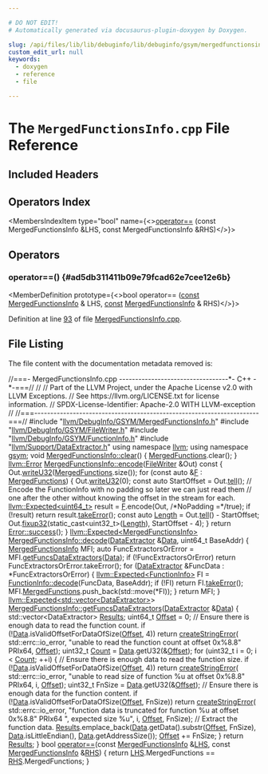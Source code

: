 ```yaml
---

# DO NOT EDIT!
# Automatically generated via docusaurus-plugin-doxygen by Doxygen.

slug: /api/files/lib/lib/debuginfo/lib/debuginfo/gsym/mergedfunctionsinfo-cpp
custom_edit_url: null
keywords:
  - doxygen
  - reference
  - file

---
```





# The `MergedFunctionsInfo.cpp` File Reference

<DoxygenPage pluginConfig={pluginConfig}>



## Included Headers

<IncludesList>
<IncludesListItem
  filePath="llvm/DebugInfo/GSYM/MergedFunctionsInfo.h"
  permalink="/docs/api/files/include/include/llvm/include/llvm/debuginfo/include/llvm/debuginfo/gsym/mergedfunctionsinfo-h"
  isLocal="true" />
<IncludesListItem
  filePath="llvm/DebugInfo/GSYM/FileWriter.h"
  permalink="/docs/api/files/include/include/llvm/include/llvm/debuginfo/include/llvm/debuginfo/gsym/filewriter-h"
  isLocal="true" />
<IncludesListItem
  filePath="llvm/DebugInfo/GSYM/FunctionInfo.h"
  permalink="/docs/api/files/include/include/llvm/include/llvm/debuginfo/include/llvm/debuginfo/gsym/functioninfo-h"
  isLocal="true" />
<IncludesListItem
  filePath="llvm/Support/DataExtractor.h"
  permalink="/docs/api/files/include/include/llvm/include/llvm/support/dataextractor-h"
  isLocal="true" />
</IncludesList>

## Operators Index

<MembersIndex>

<MembersIndexItem
  type="bool"
  name={<><a href="#ad5db311411b09e79fcad62e7cee12e6b">operator==</a> (const MergedFunctionsInfo &amp;LHS, const MergedFunctionsInfo &amp;RHS)</>}>
</MembersIndexItem>

</MembersIndex>


<SectionDefinition>

## Operators

### operator==() {#ad5db311411b09e79fcad62e7cee12e6b}

<MemberDefinition
  prototype={<>bool operator== (<a href="/docs/api/files/lib/lib/target/lib/target/aarch64/aarch64promoteconstant-cpp/#a90f8350fecae261c25be85d38b451bff">const</a> <a href="/docs/api/structs/llvm/gsym/mergedfunctionsinfo">MergedFunctionsInfo</a> &amp; LHS, <a href="/docs/api/files/lib/lib/target/lib/target/aarch64/aarch64promoteconstant-cpp/#a90f8350fecae261c25be85d38b451bff">const</a> <a href="/docs/api/structs/llvm/gsym/mergedfunctionsinfo">MergedFunctionsInfo</a> &amp; RHS)</>}>

Definition at line <a href="#l00093">93</a> of file <a href="/docs/api/files/lib/lib/debuginfo/lib/debuginfo/gsym/mergedfunctionsinfo-cpp">MergedFunctionsInfo.cpp</a>.
</MemberDefinition>

</SectionDefinition>

## File Listing

The file content with the documentation metadata removed is:

<ProgramListing>

<Link id="l00001" /><CodeLine lineNumber="1"><Highlight kind="comment">//===- MergedFunctionsInfo.cpp ----------------------------------&#42;- C++ -&#42;-===//</Highlight><Highlight kind="normal"></Highlight></CodeLine>
<Link id="l00002" /><CodeLine lineNumber="2"><Highlight kind="normal"></Highlight><Highlight kind="comment">//</Highlight><Highlight kind="normal"></Highlight></CodeLine>
<Link id="l00003" /><CodeLine lineNumber="3"><Highlight kind="normal"></Highlight><Highlight kind="comment">// Part of the LLVM Project, under the Apache License v2.0 with LLVM Exceptions.</Highlight><Highlight kind="normal"></Highlight></CodeLine>
<Link id="l00004" /><CodeLine lineNumber="4"><Highlight kind="normal"></Highlight><Highlight kind="comment">// See https://llvm.org/LICENSE.txt for license information.</Highlight><Highlight kind="normal"></Highlight></CodeLine>
<Link id="l00005" /><CodeLine lineNumber="5"><Highlight kind="normal"></Highlight><Highlight kind="comment">// SPDX-License-Identifier: Apache-2.0 WITH LLVM-exception</Highlight><Highlight kind="normal"></Highlight></CodeLine>
<Link id="l00006" /><CodeLine lineNumber="6"><Highlight kind="normal"></Highlight><Highlight kind="comment">//</Highlight><Highlight kind="normal"></Highlight></CodeLine>
<Link id="l00007" /><CodeLine lineNumber="7"><Highlight kind="normal"></Highlight><Highlight kind="comment">//===----------------------------------------------------------------------===//</Highlight><Highlight kind="normal"></Highlight></CodeLine>
<Link id="l00008" /><CodeLine lineNumber="8"><Highlight kind="normal"></Highlight></CodeLine>
<Link id="l00009" /><CodeLine lineNumber="9"><Highlight kind="normal"></Highlight><Highlight kind="preprocessor">#include &quot;<a href="/docs/api/files/include/include/llvm/include/llvm/debuginfo/include/llvm/debuginfo/gsym/mergedfunctionsinfo-h">llvm/DebugInfo/GSYM/MergedFunctionsInfo.h</a>&quot;</Highlight><Highlight kind="normal"></Highlight></CodeLine>
<Link id="l00010" /><CodeLine lineNumber="10"><Highlight kind="normal"></Highlight><Highlight kind="preprocessor">#include &quot;<a href="/docs/api/files/include/include/llvm/include/llvm/debuginfo/include/llvm/debuginfo/gsym/filewriter-h">llvm/DebugInfo/GSYM/FileWriter.h</a>&quot;</Highlight><Highlight kind="normal"></Highlight></CodeLine>
<Link id="l00011" /><CodeLine lineNumber="11"><Highlight kind="normal"></Highlight><Highlight kind="preprocessor">#include &quot;<a href="/docs/api/files/include/include/llvm/include/llvm/debuginfo/include/llvm/debuginfo/gsym/functioninfo-h">llvm/DebugInfo/GSYM/FunctionInfo.h</a>&quot;</Highlight><Highlight kind="normal"></Highlight></CodeLine>
<Link id="l00012" /><CodeLine lineNumber="12"><Highlight kind="normal"></Highlight><Highlight kind="preprocessor">#include &quot;<a href="/docs/api/files/include/include/llvm/include/llvm/support/dataextractor-h">llvm/Support/DataExtractor.h</a>&quot;</Highlight><Highlight kind="normal"></Highlight></CodeLine>
<Link id="l00013" /><CodeLine lineNumber="13"><Highlight kind="normal"></Highlight></CodeLine>
<Link id="l00014" /><CodeLine lineNumber="14"><Highlight kind="normal"></Highlight><Highlight kind="keyword">using namespace </Highlight><Highlight kind="normal"><a href="/docs/api/namespaces/llvm">llvm</a>;</Highlight></CodeLine>
<Link id="l00015" /><CodeLine lineNumber="15"><Highlight kind="normal"></Highlight><Highlight kind="keyword">using namespace </Highlight><Highlight kind="normal"><a href="/docs/api/namespaces/llvm/gsym">gsym</a>;</Highlight></CodeLine>
<Link id="l00016" /><CodeLine lineNumber="16"><Highlight kind="normal"></Highlight></CodeLine>
<Link id="l00017" /><CodeLine lineNumber="17" lineLink="/docs/api/structs/llvm/gsym/mergedfunctionsinfo/#a941447d150c12ba63d0d725b0b19119b"><Highlight kind="normal"></Highlight><Highlight kind="keywordtype">void</Highlight><Highlight kind="normal"> <a href="/docs/api/structs/llvm/gsym/mergedfunctionsinfo/#a941447d150c12ba63d0d725b0b19119b">MergedFunctionsInfo::clear</a>() &#123; <a href="/docs/api/structs/llvm/gsym/mergedfunctionsinfo/#ae75acbb7c5b01b67f75181b26cfe11a6">MergedFunctions</a>.clear(); &#125;</Highlight></CodeLine>
<Link id="l00018" /><CodeLine lineNumber="18"><Highlight kind="normal"></Highlight></CodeLine>
<Link id="l00019" /><CodeLine lineNumber="19" lineLink="/docs/api/structs/llvm/gsym/mergedfunctionsinfo/#acf6e5aa620d3dbd266db4b6d03388ed7"><Highlight kind="normal"><a href="/docs/api/classes/llvm/error">llvm::Error</a> <a href="/docs/api/structs/llvm/gsym/mergedfunctionsinfo/#acf6e5aa620d3dbd266db4b6d03388ed7">MergedFunctionsInfo::encode</a>(<a href="/docs/api/classes/llvm/gsym/filewriter">FileWriter</a> &amp;Out)</Highlight><Highlight kind="keyword"> const </Highlight><Highlight kind="normal">&#123;</Highlight></CodeLine>
<Link id="l00020" /><CodeLine lineNumber="20"><Highlight kind="normal">  Out.<a href="/docs/api/classes/llvm/gsym/filewriter/#a766e343d0ff12c414ffa59f35c1f562d">writeU32</a>(<a href="/docs/api/structs/llvm/gsym/mergedfunctionsinfo/#ae75acbb7c5b01b67f75181b26cfe11a6">MergedFunctions</a>.size());</Highlight></CodeLine>
<Link id="l00021" /><CodeLine lineNumber="21"><Highlight kind="normal">  </Highlight><Highlight kind="keywordflow">for</Highlight><Highlight kind="normal"> (</Highlight><Highlight kind="keyword">const</Highlight><Highlight kind="normal"> </Highlight><Highlight kind="keyword">auto</Highlight><Highlight kind="normal"> &amp;<a href="/docs/api/files/lib/lib/support/md5-cpp/#a96d73bbd7af15cb1fc38c3f4a3bd82e9">F</a> : <a href="/docs/api/structs/llvm/gsym/mergedfunctionsinfo/#ae75acbb7c5b01b67f75181b26cfe11a6">MergedFunctions</a>) &#123;</Highlight></CodeLine>
<Link id="l00022" /><CodeLine lineNumber="22"><Highlight kind="normal">    Out.<a href="/docs/api/classes/llvm/gsym/filewriter/#a766e343d0ff12c414ffa59f35c1f562d">writeU32</a>(0);</Highlight></CodeLine>
<Link id="l00023" /><CodeLine lineNumber="23"><Highlight kind="normal">    </Highlight><Highlight kind="keyword">const</Highlight><Highlight kind="normal"> </Highlight><Highlight kind="keyword">auto</Highlight><Highlight kind="normal"> StartOffset = Out.<a href="/docs/api/classes/llvm/gsym/filewriter/#a1462db57acbef343fec398bfbf85391a">tell</a>();</Highlight></CodeLine>
<Link id="l00024" /><CodeLine lineNumber="24"><Highlight kind="normal">    </Highlight><Highlight kind="comment">// Encode the FunctionInfo with no padding so later we can just read them</Highlight><Highlight kind="normal"></Highlight></CodeLine>
<Link id="l00025" /><CodeLine lineNumber="25"><Highlight kind="normal">    </Highlight><Highlight kind="comment">// one after the other without knowing the offset in the stream for each.</Highlight><Highlight kind="normal"></Highlight></CodeLine>
<Link id="l00026" /><CodeLine lineNumber="26"><Highlight kind="normal">    <a href="/docs/api/classes/llvm/expected">llvm::Expected&lt;uint64&#95;t&gt;</a> result = <a href="/docs/api/files/lib/lib/support/md5-cpp/#a96d73bbd7af15cb1fc38c3f4a3bd82e9">F</a>.encode(Out, </Highlight><Highlight kind="comment">/&#42;NoPadding =&#42;/</Highlight><Highlight kind="keyword">true</Highlight><Highlight kind="normal">);</Highlight></CodeLine>
<Link id="l00027" /><CodeLine lineNumber="27"><Highlight kind="normal">    </Highlight><Highlight kind="keywordflow">if</Highlight><Highlight kind="normal"> (!result)</Highlight></CodeLine>
<Link id="l00028" /><CodeLine lineNumber="28"><Highlight kind="normal">      </Highlight><Highlight kind="keywordflow">return</Highlight><Highlight kind="normal"> result.<a href="/docs/api/classes/llvm/expected/#a94789df4ebd03dc008e8adebaa66ac1f">takeError</a>();</Highlight></CodeLine>
<Link id="l00029" /><CodeLine lineNumber="29"><Highlight kind="normal">    </Highlight><Highlight kind="keyword">const</Highlight><Highlight kind="normal"> </Highlight><Highlight kind="keyword">auto</Highlight><Highlight kind="normal"> <a href="/docs/api/namespaces/llvm/#a05f5b9a11bdcc5feba62899f95dcf878af6d9f1c7b49b7601fae6a545002a6763">Length</a> = Out.<a href="/docs/api/classes/llvm/gsym/filewriter/#a1462db57acbef343fec398bfbf85391a">tell</a>() - StartOffset;</Highlight></CodeLine>
<Link id="l00030" /><CodeLine lineNumber="30"><Highlight kind="normal">    Out.<a href="/docs/api/classes/llvm/gsym/filewriter/#a23334fee66fedcc03e7c74ed4295611c">fixup32</a>(</Highlight><Highlight kind="keyword">static&#95;cast&lt;</Highlight><Highlight kind="normal">uint32&#95;t</Highlight><Highlight kind="keyword">&gt;</Highlight><Highlight kind="normal">(<a href="/docs/api/namespaces/llvm/#a05f5b9a11bdcc5feba62899f95dcf878af6d9f1c7b49b7601fae6a545002a6763">Length</a>), StartOffset - 4);</Highlight></CodeLine>
<Link id="l00031" /><CodeLine lineNumber="31"><Highlight kind="normal">  &#125;</Highlight></CodeLine>
<Link id="l00032" /><CodeLine lineNumber="32"><Highlight kind="normal">  </Highlight><Highlight kind="keywordflow">return</Highlight><Highlight kind="normal"> <a href="/docs/api/classes/llvm/error/#a4dfd0813c3d0e0a30439b5a3e9196b59">Error::success</a>();</Highlight></CodeLine>
<Link id="l00033" /><CodeLine lineNumber="33"><Highlight kind="normal">&#125;</Highlight></CodeLine>
<Link id="l00034" /><CodeLine lineNumber="34"><Highlight kind="normal"></Highlight></CodeLine>
<Link id="l00035" /><CodeLine lineNumber="35"><Highlight kind="normal"><a href="/docs/api/classes/llvm/expected">llvm::Expected&lt;MergedFunctionsInfo&gt;</a></Highlight></CodeLine>
<Link id="l00036" /><CodeLine lineNumber="36" lineLink="/docs/api/structs/llvm/gsym/mergedfunctionsinfo/#a3f8f8f0e7e46eb22afffe9c8c5dbe50e"><Highlight kind="normal"><a href="/docs/api/structs/llvm/gsym/mergedfunctionsinfo/#a3f8f8f0e7e46eb22afffe9c8c5dbe50e">MergedFunctionsInfo::decode</a>(<a href="/docs/api/classes/llvm/dataextractor">DataExtractor</a> &amp;<a href="/docs/api/namespaces/llvm/#aa20539e89704d20b98b97e9c3feac934">Data</a>, uint64&#95;t BaseAddr) &#123;</Highlight></CodeLine>
<Link id="l00037" /><CodeLine lineNumber="37"><Highlight kind="normal">  <a href="/docs/api/structs/llvm/gsym/mergedfunctionsinfo">MergedFunctionsInfo</a> MFI;</Highlight></CodeLine>
<Link id="l00038" /><CodeLine lineNumber="38"><Highlight kind="normal">  </Highlight><Highlight kind="keyword">auto</Highlight><Highlight kind="normal"> FuncExtractorsOrError = MFI.<a href="/docs/api/structs/llvm/gsym/mergedfunctionsinfo/#a494857c857bfb2ff33cc151c34c200d1">getFuncsDataExtractors</a>(<a href="/docs/api/namespaces/llvm/#aa20539e89704d20b98b97e9c3feac934">Data</a>);</Highlight></CodeLine>
<Link id="l00039" /><CodeLine lineNumber="39"><Highlight kind="normal"></Highlight></CodeLine>
<Link id="l00040" /><CodeLine lineNumber="40"><Highlight kind="normal">  </Highlight><Highlight kind="keywordflow">if</Highlight><Highlight kind="normal"> (!FuncExtractorsOrError)</Highlight></CodeLine>
<Link id="l00041" /><CodeLine lineNumber="41"><Highlight kind="normal">    </Highlight><Highlight kind="keywordflow">return</Highlight><Highlight kind="normal"> FuncExtractorsOrError.takeError();</Highlight></CodeLine>
<Link id="l00042" /><CodeLine lineNumber="42"><Highlight kind="normal"></Highlight></CodeLine>
<Link id="l00043" /><CodeLine lineNumber="43"><Highlight kind="normal">  </Highlight><Highlight kind="keywordflow">for</Highlight><Highlight kind="normal"> (<a href="/docs/api/classes/llvm/dataextractor">DataExtractor</a> &amp;FuncData : &#42;FuncExtractorsOrError) &#123;</Highlight></CodeLine>
<Link id="l00044" /><CodeLine lineNumber="44"><Highlight kind="normal">    <a href="/docs/api/classes/llvm/expected">llvm::Expected&lt;FunctionInfo&gt;</a> FI = <a href="/docs/api/structs/llvm/gsym/functioninfo/#aea38a34c36c8f1cb37754bd3bd336053">FunctionInfo::decode</a>(FuncData, BaseAddr);</Highlight></CodeLine>
<Link id="l00045" /><CodeLine lineNumber="45"><Highlight kind="normal">    </Highlight><Highlight kind="keywordflow">if</Highlight><Highlight kind="normal"> (!FI)</Highlight></CodeLine>
<Link id="l00046" /><CodeLine lineNumber="46"><Highlight kind="normal">      </Highlight><Highlight kind="keywordflow">return</Highlight><Highlight kind="normal"> FI.<a href="/docs/api/classes/llvm/expected/#a94789df4ebd03dc008e8adebaa66ac1f">takeError</a>();</Highlight></CodeLine>
<Link id="l00047" /><CodeLine lineNumber="47"><Highlight kind="normal">    MFI.<a href="/docs/api/structs/llvm/gsym/mergedfunctionsinfo/#ae75acbb7c5b01b67f75181b26cfe11a6">MergedFunctions</a>.push&#95;back(std::move(&#42;FI));</Highlight></CodeLine>
<Link id="l00048" /><CodeLine lineNumber="48"><Highlight kind="normal">  &#125;</Highlight></CodeLine>
<Link id="l00049" /><CodeLine lineNumber="49"><Highlight kind="normal"></Highlight></CodeLine>
<Link id="l00050" /><CodeLine lineNumber="50"><Highlight kind="normal">  </Highlight><Highlight kind="keywordflow">return</Highlight><Highlight kind="normal"> MFI;</Highlight></CodeLine>
<Link id="l00051" /><CodeLine lineNumber="51"><Highlight kind="normal">&#125;</Highlight></CodeLine>
<Link id="l00052" /><CodeLine lineNumber="52"><Highlight kind="normal"></Highlight></CodeLine>
<Link id="l00053" /><CodeLine lineNumber="53"><Highlight kind="normal"><a href="/docs/api/classes/llvm/expected">llvm::Expected&lt;std::vector&lt;DataExtractor&gt;</a>&gt;</Highlight></CodeLine>
<Link id="l00054" /><CodeLine lineNumber="54" lineLink="/docs/api/structs/llvm/gsym/mergedfunctionsinfo/#a494857c857bfb2ff33cc151c34c200d1"><Highlight kind="normal"><a href="/docs/api/structs/llvm/gsym/mergedfunctionsinfo/#a494857c857bfb2ff33cc151c34c200d1">MergedFunctionsInfo::getFuncsDataExtractors</a>(<a href="/docs/api/classes/llvm/dataextractor">DataExtractor</a> &amp;<a href="/docs/api/namespaces/llvm/#aa20539e89704d20b98b97e9c3feac934">Data</a>) &#123;</Highlight></CodeLine>
<Link id="l00055" /><CodeLine lineNumber="55"><Highlight kind="normal">  std::vector&lt;DataExtractor&gt; <a href="/docs/api/files/lib/lib/analysis/aliasanalysis-cpp/#a7e344cff0feadf0b02223fee63cc7475">Results</a>;</Highlight></CodeLine>
<Link id="l00056" /><CodeLine lineNumber="56"><Highlight kind="normal">  uint64&#95;t <a href="/docs/api/namespaces/llvm/#a05f5b9a11bdcc5feba62899f95dcf878a3134224cba2545bc57954d3b072aebb4">Offset</a> = 0;</Highlight></CodeLine>
<Link id="l00057" /><CodeLine lineNumber="57"><Highlight kind="normal"></Highlight></CodeLine>
<Link id="l00058" /><CodeLine lineNumber="58"><Highlight kind="normal">  </Highlight><Highlight kind="comment">// Ensure there is enough data to read the function count.</Highlight><Highlight kind="normal"></Highlight></CodeLine>
<Link id="l00059" /><CodeLine lineNumber="59"><Highlight kind="normal">  </Highlight><Highlight kind="keywordflow">if</Highlight><Highlight kind="normal"> (!<a href="/docs/api/namespaces/llvm/#aa20539e89704d20b98b97e9c3feac934">Data</a>.isValidOffsetForDataOfSize(<a href="/docs/api/namespaces/llvm/#a05f5b9a11bdcc5feba62899f95dcf878a3134224cba2545bc57954d3b072aebb4">Offset</a>, 4))</Highlight></CodeLine>
<Link id="l00060" /><CodeLine lineNumber="60"><Highlight kind="normal">    </Highlight><Highlight kind="keywordflow">return</Highlight><Highlight kind="normal"> <a href="/docs/api/namespaces/llvm/#a4d2fd926089a58d482fb67a362e11bad">createStringError</a>(</Highlight></CodeLine>
<Link id="l00061" /><CodeLine lineNumber="61"><Highlight kind="normal">        std::errc::io&#95;error,</Highlight></CodeLine>
<Link id="l00062" /><CodeLine lineNumber="62"><Highlight kind="normal">        </Highlight><Highlight kind="stringliteral">&quot;unable to read the function count at offset 0x%8.8&quot;</Highlight><Highlight kind="normal"> PRIx64, <a href="/docs/api/namespaces/llvm/#a05f5b9a11bdcc5feba62899f95dcf878a3134224cba2545bc57954d3b072aebb4">Offset</a>);</Highlight></CodeLine>
<Link id="l00063" /><CodeLine lineNumber="63"><Highlight kind="normal"></Highlight></CodeLine>
<Link id="l00064" /><CodeLine lineNumber="64"><Highlight kind="normal">  uint32&#95;t <a href="/docs/api/namespaces/llvm/#a845e08be4b0320d66901a66b0c0e9509">Count</a> = <a href="/docs/api/namespaces/llvm/#aa20539e89704d20b98b97e9c3feac934">Data</a>.getU32(&amp;<a href="/docs/api/namespaces/llvm/#a05f5b9a11bdcc5feba62899f95dcf878a3134224cba2545bc57954d3b072aebb4">Offset</a>);</Highlight></CodeLine>
<Link id="l00065" /><CodeLine lineNumber="65"><Highlight kind="normal"></Highlight></CodeLine>
<Link id="l00066" /><CodeLine lineNumber="66"><Highlight kind="normal">  </Highlight><Highlight kind="keywordflow">for</Highlight><Highlight kind="normal"> (uint32&#95;t i = 0; i &lt; <a href="/docs/api/namespaces/llvm/#a845e08be4b0320d66901a66b0c0e9509">Count</a>; ++i) &#123;</Highlight></CodeLine>
<Link id="l00067" /><CodeLine lineNumber="67"><Highlight kind="normal">    </Highlight><Highlight kind="comment">// Ensure there is enough data to read the function size.</Highlight><Highlight kind="normal"></Highlight></CodeLine>
<Link id="l00068" /><CodeLine lineNumber="68"><Highlight kind="normal">    </Highlight><Highlight kind="keywordflow">if</Highlight><Highlight kind="normal"> (!<a href="/docs/api/namespaces/llvm/#aa20539e89704d20b98b97e9c3feac934">Data</a>.isValidOffsetForDataOfSize(<a href="/docs/api/namespaces/llvm/#a05f5b9a11bdcc5feba62899f95dcf878a3134224cba2545bc57954d3b072aebb4">Offset</a>, 4))</Highlight></CodeLine>
<Link id="l00069" /><CodeLine lineNumber="69"><Highlight kind="normal">      </Highlight><Highlight kind="keywordflow">return</Highlight><Highlight kind="normal"> <a href="/docs/api/namespaces/llvm/#a4d2fd926089a58d482fb67a362e11bad">createStringError</a>(</Highlight></CodeLine>
<Link id="l00070" /><CodeLine lineNumber="70"><Highlight kind="normal">          std::errc::io&#95;error,</Highlight></CodeLine>
<Link id="l00071" /><CodeLine lineNumber="71"><Highlight kind="normal">          </Highlight><Highlight kind="stringliteral">&quot;unable to read size of function %u at offset 0x%8.8&quot;</Highlight><Highlight kind="normal"> PRIx64, i,</Highlight></CodeLine>
<Link id="l00072" /><CodeLine lineNumber="72"><Highlight kind="normal">          <a href="/docs/api/namespaces/llvm/#a05f5b9a11bdcc5feba62899f95dcf878a3134224cba2545bc57954d3b072aebb4">Offset</a>);</Highlight></CodeLine>
<Link id="l00073" /><CodeLine lineNumber="73"><Highlight kind="normal"></Highlight></CodeLine>
<Link id="l00074" /><CodeLine lineNumber="74"><Highlight kind="normal">    uint32&#95;t FnSize = <a href="/docs/api/namespaces/llvm/#aa20539e89704d20b98b97e9c3feac934">Data</a>.getU32(&amp;<a href="/docs/api/namespaces/llvm/#a05f5b9a11bdcc5feba62899f95dcf878a3134224cba2545bc57954d3b072aebb4">Offset</a>);</Highlight></CodeLine>
<Link id="l00075" /><CodeLine lineNumber="75"><Highlight kind="normal"></Highlight></CodeLine>
<Link id="l00076" /><CodeLine lineNumber="76"><Highlight kind="normal">    </Highlight><Highlight kind="comment">// Ensure there is enough data for the function content.</Highlight><Highlight kind="normal"></Highlight></CodeLine>
<Link id="l00077" /><CodeLine lineNumber="77"><Highlight kind="normal">    </Highlight><Highlight kind="keywordflow">if</Highlight><Highlight kind="normal"> (!<a href="/docs/api/namespaces/llvm/#aa20539e89704d20b98b97e9c3feac934">Data</a>.isValidOffsetForDataOfSize(<a href="/docs/api/namespaces/llvm/#a05f5b9a11bdcc5feba62899f95dcf878a3134224cba2545bc57954d3b072aebb4">Offset</a>, FnSize))</Highlight></CodeLine>
<Link id="l00078" /><CodeLine lineNumber="78"><Highlight kind="normal">      </Highlight><Highlight kind="keywordflow">return</Highlight><Highlight kind="normal"> <a href="/docs/api/namespaces/llvm/#a4d2fd926089a58d482fb67a362e11bad">createStringError</a>(</Highlight></CodeLine>
<Link id="l00079" /><CodeLine lineNumber="79"><Highlight kind="normal">          std::errc::io&#95;error,</Highlight></CodeLine>
<Link id="l00080" /><CodeLine lineNumber="80"><Highlight kind="normal">          </Highlight><Highlight kind="stringliteral">&quot;function data is truncated for function %u at offset 0x%8.8&quot;</Highlight><Highlight kind="normal"> PRIx64</Highlight></CodeLine>
<Link id="l00081" /><CodeLine lineNumber="81"><Highlight kind="normal">          </Highlight><Highlight kind="stringliteral">&quot;, expected size %u&quot;</Highlight><Highlight kind="normal">,</Highlight></CodeLine>
<Link id="l00082" /><CodeLine lineNumber="82"><Highlight kind="normal">          i, <a href="/docs/api/namespaces/llvm/#a05f5b9a11bdcc5feba62899f95dcf878a3134224cba2545bc57954d3b072aebb4">Offset</a>, FnSize);</Highlight></CodeLine>
<Link id="l00083" /><CodeLine lineNumber="83"><Highlight kind="normal"></Highlight></CodeLine>
<Link id="l00084" /><CodeLine lineNumber="84"><Highlight kind="normal">    </Highlight><Highlight kind="comment">// Extract the function data.</Highlight><Highlight kind="normal"></Highlight></CodeLine>
<Link id="l00085" /><CodeLine lineNumber="85"><Highlight kind="normal">    <a href="/docs/api/files/lib/lib/analysis/aliasanalysis-cpp/#a7e344cff0feadf0b02223fee63cc7475">Results</a>.emplace&#95;back(<a href="/docs/api/namespaces/llvm/#aa20539e89704d20b98b97e9c3feac934">Data</a>.getData().substr(<a href="/docs/api/namespaces/llvm/#a05f5b9a11bdcc5feba62899f95dcf878a3134224cba2545bc57954d3b072aebb4">Offset</a>, FnSize),</Highlight></CodeLine>
<Link id="l00086" /><CodeLine lineNumber="86"><Highlight kind="normal">                         <a href="/docs/api/namespaces/llvm/#aa20539e89704d20b98b97e9c3feac934">Data</a>.isLittleEndian(), <a href="/docs/api/namespaces/llvm/#aa20539e89704d20b98b97e9c3feac934">Data</a>.getAddressSize());</Highlight></CodeLine>
<Link id="l00087" /><CodeLine lineNumber="87"><Highlight kind="normal"></Highlight></CodeLine>
<Link id="l00088" /><CodeLine lineNumber="88"><Highlight kind="normal">    <a href="/docs/api/namespaces/llvm/#a05f5b9a11bdcc5feba62899f95dcf878a3134224cba2545bc57954d3b072aebb4">Offset</a> += FnSize;</Highlight></CodeLine>
<Link id="l00089" /><CodeLine lineNumber="89"><Highlight kind="normal">  &#125;</Highlight></CodeLine>
<Link id="l00090" /><CodeLine lineNumber="90"><Highlight kind="normal">  </Highlight><Highlight kind="keywordflow">return</Highlight><Highlight kind="normal"> <a href="/docs/api/files/lib/lib/analysis/aliasanalysis-cpp/#a7e344cff0feadf0b02223fee63cc7475">Results</a>;</Highlight></CodeLine>
<Link id="l00091" /><CodeLine lineNumber="91"><Highlight kind="normal">&#125;</Highlight></CodeLine>
<Link id="l00092" /><CodeLine lineNumber="92"><Highlight kind="normal"></Highlight></CodeLine>
<Link id="l00093" /><CodeLine lineNumber="93" lineLink="#ad5db311411b09e79fcad62e7cee12e6b"><Highlight kind="normal"></Highlight><Highlight kind="keywordtype">bool</Highlight><Highlight kind="normal"> <a href="/docs/api/namespaces/llvm/gsym/#a703aec456081f446cea37a117ccc5e44">operator==</a>(</Highlight><Highlight kind="keyword">const</Highlight><Highlight kind="normal"> <a href="/docs/api/structs/llvm/gsym/mergedfunctionsinfo">MergedFunctionsInfo</a> &amp;<a href="/docs/api/files/lib/lib/target/lib/target/x86/x86partialreduction-cpp/#a9e1483f7215664a2315c53c3558d9a8d">LHS</a>,</Highlight></CodeLine>
<Link id="l00094" /><CodeLine lineNumber="94"><Highlight kind="normal">                </Highlight><Highlight kind="keyword">const</Highlight><Highlight kind="normal"> <a href="/docs/api/structs/llvm/gsym/mergedfunctionsinfo">MergedFunctionsInfo</a> &amp;<a href="/docs/api/files/lib/lib/target/lib/target/x86/x86partialreduction-cpp/#a87b8bfbbe9d8f7146d7f20a5fb42efd0">RHS</a>) &#123;</Highlight></CodeLine>
<Link id="l00095" /><CodeLine lineNumber="95"><Highlight kind="normal">  </Highlight><Highlight kind="keywordflow">return</Highlight><Highlight kind="normal"> <a href="/docs/api/files/lib/lib/target/lib/target/x86/x86partialreduction-cpp/#a9e1483f7215664a2315c53c3558d9a8d">LHS</a>.MergedFunctions == <a href="/docs/api/files/lib/lib/target/lib/target/x86/x86partialreduction-cpp/#a87b8bfbbe9d8f7146d7f20a5fb42efd0">RHS</a>.MergedFunctions;</Highlight></CodeLine>
<Link id="l00096" /><CodeLine lineNumber="96"><Highlight kind="normal">&#125;</Highlight></CodeLine>

</ProgramListing>


</DoxygenPage>
